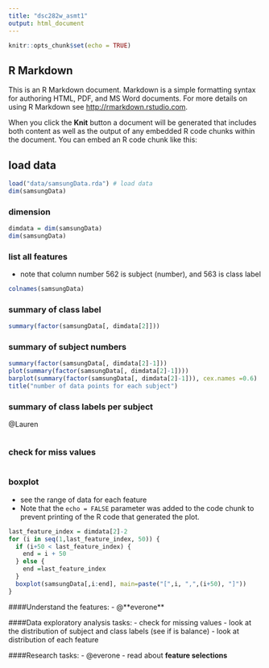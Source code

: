 ```yaml
---
title: "dsc282w_asmt1"
output: html_document
---
```


```r
knitr::opts_chunk$set(echo = TRUE)
```

## R Markdown

This is an R Markdown document. Markdown is a simple formatting syntax for authoring HTML, PDF, and MS Word documents. For more details on using R Markdown see <http://rmarkdown.rstudio.com>.

When you click the **Knit** button a document will be generated that includes both content as well as the output of any embedded R code chunks within the document. You can embed an R code chunk like this:

## load data
```r
load("data/samsungData.rda") # load data
dim(samsungData)
```

### dimension
```r
dimdata = dim(samsungData)
dim(samsungData)
```

### list all features 
- note that column number 562 is subject (number), and 563 is class label
```r
colnames(samsungData)
```

### summary of class label 
```r
summary(factor(samsungData[, dimdata[2]]))
```

### summary of subject numbers
```r
summary(factor(samsungData[, dimdata[2]-1]))
plot(summary(factor(samsungData[, dimdata[2]-1])))
barplot(summary(factor(samsungData[, dimdata[2]-1])), cex.names =0.6)
title("number of data points for each subject")
```

### summary of class labels per subject
@Lauren
```r

```


### check for miss values

```r

```


### boxplot
- see the range of data for each feature
- Note that the `echo = FALSE` parameter was added to the code chunk to prevent printing of the R code that generated the plot.
```r
last_feature_index = dimdata[2]-2
for (i in seq(1,last_feature_index, 50)) {
  if (i+50 < last_feature_index) {
    end = i + 50
  } else {
    end =last_feature_index
  }
  boxplot(samsungData[,i:end], main=paste("[",i, ",",(i+50), "]"))
}
```

####Understand the features:
- @**everone**

####Data exploratory analysis tasks:
- check for missing values
- look at the distribution of subject and class labels (see if is balance)
- look at distribution of each feature

####Research tasks:
- @everone
- read about **feature selections**




